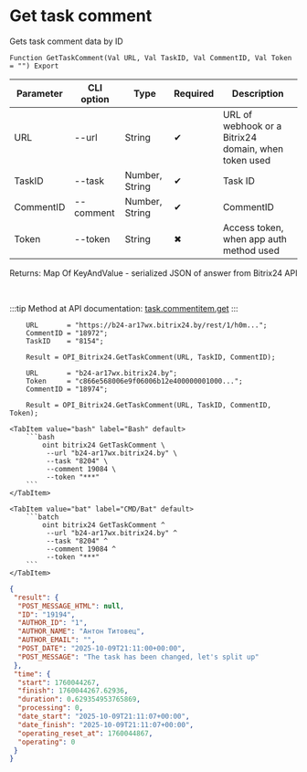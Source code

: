 ﻿---
sidebar_position: 2
description: Get task comment and other functions to work with Bitrix24 in the Open Integration Package, a free open-source integration library for 1C:Enterprise 8, OneScript and CLI
keywords: [1C, 1С, 1С:Enterprise, 1С:Enterprise 8.3, API, Integration, Services, Exchange, OneScript, CLI, Bitrix24]
---


# Get task comment
 Gets task comment data by ID



`Function GetTaskComment(Val URL, Val TaskID, Val CommentID, Val Token = "") Export`

  | Parameter | CLI option | Type | Required | Description |
  |-|-|-|-|-|
  | URL | --url | String | &#x2714; | URL of webhook or a Bitrix24 domain, when token used |
  | TaskID | --task | Number, String | &#x2714; | Task ID |
  | CommentID | --comment | Number, String | &#x2714; | CommentID |
  | Token | --token | String | &#x2716; | Access token, when app auth method used |

  
  Returns:  Map Of KeyAndValue - serialized JSON of answer from Bitrix24 API

<br/>

:::tip
Method at API documentation: [task.commentitem.get](https://dev.1c-bitrix.ru/rest_help/tasks/task/commentitem/get.php)
:::
<br/>


```bsl title="1C:Enterprise/OneScript code example"
    URL       = "https://b24-ar17wx.bitrix24.by/rest/1/h0m...";
    CommentID = "18972";
    TaskID    = "8154";

    Result = OPI_Bitrix24.GetTaskComment(URL, TaskID, CommentID);

    URL       = "b24-ar17wx.bitrix24.by";
    Token     = "c866e568006e9f06006b12e400000001000...";
    CommentID = "18974";

    Result = OPI_Bitrix24.GetTaskComment(URL, TaskID, CommentID, Token);
```
 

 <Tabs>
  
    <TabItem value="bash" label="Bash" default>
        ```bash
            oint bitrix24 GetTaskComment \
             --url "b24-ar17wx.bitrix24.by" \
             --task "8204" \
             --comment 19084 \
             --token "***"
        ```
    </TabItem>
  
    <TabItem value="bat" label="CMD/Bat" default>
        ```batch
            oint bitrix24 GetTaskComment ^
             --url "b24-ar17wx.bitrix24.by" ^
             --task "8204" ^
             --comment 19084 ^
             --token "***"
        ```
    </TabItem>
</Tabs>


```json title="Result"
{
 "result": {
  "POST_MESSAGE_HTML": null,
  "ID": "19194",
  "AUTHOR_ID": "1",
  "AUTHOR_NAME": "Антон Титовец",
  "AUTHOR_EMAIL": "",
  "POST_DATE": "2025-10-09T21:11:00+00:00",
  "POST_MESSAGE": "The task has been changed, let's split up"
 },
 "time": {
  "start": 1760044267,
  "finish": 1760044267.62936,
  "duration": 0.629354953765869,
  "processing": 0,
  "date_start": "2025-10-09T21:11:07+00:00",
  "date_finish": "2025-10-09T21:11:07+00:00",
  "operating_reset_at": 1760044867,
  "operating": 0
 }
}
```
